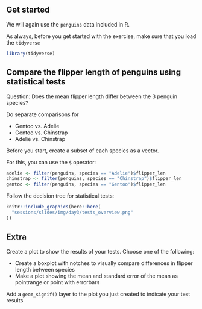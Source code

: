 ## Get started

We will again use the `penguins` data included in R.

As always, before you get started with the exercise, make sure that you load the `tidyverse`

```r
library(tidyverse)
```

## Compare the flipper length of penguins using statistical tests

Question: Does the mean flipper length differ between the 3 penguin species?

Do separate comparisons for

- Gentoo vs. Adelie
- Gentoo vs. Chinstrap
- Adelie vs. Chinstrap

Before you start, create a subset of each species as a vector.

For this, you can use the `$` operator:

```r
adelie <- filter(penguins, species == "Adelie")$flipper_len
chinstrap <- filter(penguins, species == "Chinstrap")$flipper_len
gentoo <- filter(penguins, species == "Gentoo")$flipper_len
```

Follow the decision tree for statistical tests:

```r
knitr::include_graphics(here::here(
  "sessions/slides/img/day3/tests_overview.png"
))
```

## Extra

Create a plot to show the results of your tests. Choose one of the following:

- Create a boxplot with notches to visually compare differences in flipper length between species
- Make a plot showing the mean and standard error of the mean as pointrange or point with 
errorbars

Add a `geom_signif()` layer to the plot you just created to indicate your test results
